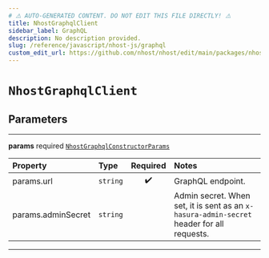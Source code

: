 ```yaml
---
# ⚠️ AUTO-GENERATED CONTENT. DO NOT EDIT THIS FILE DIRECTLY! ⚠️
title: NhostGraphqlClient
sidebar_label: GraphQL
description: No description provided.
slug: /reference/javascript/nhost-js/graphql
custom_edit_url: https://github.com/nhost/nhost/edit/main/packages/nhost-js/src/clients/graphql.ts#L38
---
```


# `NhostGraphqlClient`

## Parameters

---

**<span className="parameter-name">params</span>** <span className="optional-status">required</span> [`NhostGraphqlConstructorParams`](/reference/docgen/javascript/nhost-js/types/nhost-graphql-constructor-params)

| Property                                                                                       | Type     | Required | Notes                                                                                     |
| :--------------------------------------------------------------------------------------------- | :------- | :------: | :---------------------------------------------------------------------------------------- |
| <span className="parameter-name"><span className="light-grey">params.</span>url</span>         | `string` |    ✔️    | GraphQL endpoint.                                                                         |
| <span className="parameter-name"><span className="light-grey">params.</span>adminSecret</span> | `string` |          | Admin secret. When set, it is sent as an `x-hasura-admin-secret` header for all requests. |

---
